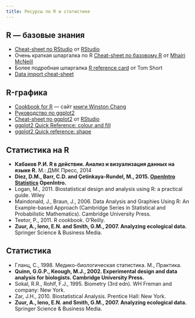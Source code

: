 ```yaml
---
title: Ресурсы по R и статистике
---
```


## R --- базовые знания

- [Cheat-sheet по RStudio](https://www.rstudio.com/wp-content/uploads/2016/01/rstudio-IDE-cheatsheet.pdf) от [RStudio](https://www.rstudio.com)
- Очень краткая шпаргалка по R [Cheat-sheet по базовому R](http://www.rstudio.com/wp-content/uploads/2016/06/r-cheat-sheet.pdf) от [Mhairi McNeill](http://mhairihmcneill.com/)
- Более подробная шпаргалка [R reference card](https://cran.r-project.org/doc/contrib/Short-refcard.pdf) от Tom Short
- [Data import cheat-sheet](https://github.com/rstudio/cheatsheets/raw/master/source/pdfs/data-import-cheatsheet.pdf)


## R-графика

- [Cookbook for R](http://www.cookbook-r.com/) --- сайт [книги Winston Chang](http://www.amazon.com/gp/product/0596809158/ref=as_li_tf_tl?ie=UTF8&camp=1789&creative=9325&creativeASIN=0596809158&linkCode=as2&tag=cooforr09-20)
- [Руководство по ggplot2](http://ggplot2.tidyverse.org/reference/)
- [Cheat-sheet по ggplot2](https://github.com/rstudio/cheatsheets/raw/master/old/pdfs/ggplot2-cheatsheet-2.1.pdf)
 от [RStudio](https://www.rstudio.com)
- [ggplot2 Quick Reference: colour and fill](http://sape.inf.usi.ch/quick-reference/ggplot2/colour)
- [ggplot2 Quick reference: shape](http://sape.inf.usi.ch/quick-reference/ggplot2/shape)


## Статистика на R

- **Кабаков Р.И. R в действии. Анализ и визуализация данных на языке R.** М.: ДМК Пресс, 2014
- **Diez, D.M., Barr, C.D. and Çetinkaya-Rundel, M., 2015. [OpenIntro Statistics](https://www.openintro.org/stat/textbook.php?stat_book=os) OpenIntro.**
- Logan, M., 2011. Biostatistical design and analysis using R: a practical guide. Wiley
- Maindonald, J., Braun, J., 2006. Data Analysis and Graphies Using R: An Example-based Approach (Cambridge Series in Statistical and Probabilistic Mathematics). Cambridge University Press.
- Teetor, P., 2011. R cookbook. O’Reilly.
- **Zuur, A., Ieno, E.N. and Smith, G.M., 2007. Analyzing ecological data.** Springer Science & Business Media.


## Статистика

- Гланц, С., 1998. Медико-биологическая статистика. М., Практика.
- **Quinn, G.G.P., Keough, M.J., 2002. Experimental design and data analysis for biologists. Cambridge University Press.**
- Sokal, R.R., Rohlf, F.J., 1995. Biometry (3rd edn). WH Freman and company: New York.
- Zar, J.H., 2010. Biostatistical Analysis. Prentice Hall: New York.
- **Zuur, A., Ieno, E.N. and Smith, G.M., 2007. Analyzing ecological data.** Springer Science & Business Media.
